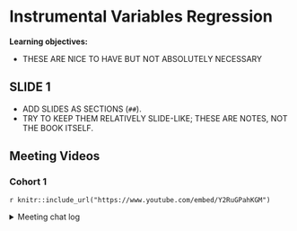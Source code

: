 # Instrumental Variables Regression

**Learning objectives:**

- THESE ARE NICE TO HAVE BUT NOT ABSOLUTELY NECESSARY

## SLIDE 1

- ADD SLIDES AS SECTIONS (`##`).
- TRY TO KEEP THEM RELATIVELY SLIDE-LIKE; THESE ARE NOTES, NOT THE BOOK ITSELF.

## Meeting Videos

### Cohort 1

`r knitr::include_url("https://www.youtube.com/embed/Y2RuGPahKGM")`

<details>
<summary> Meeting chat log </summary>

```
00:09:00	Keuntae’s iPad:	start
00:15:29	Keuntae’s iPad:	no go ahead.
00:15:40	Keuntae’s iPad:	noisy outside my apt.
01:02:25	Keuntae’s iPad:	end
```
</details>
